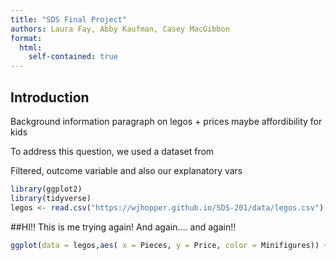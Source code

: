 ```yaml
---
title: "SDS Final Project"
authors: Laura Fay, Abby Kaufman, Casey MacGibbon
format:
  html:
    self-contained: true
---
```


## Introduction
Background information paragraph on legos + prices maybe affordibility for kids

To address this question, we used a dataset from 

Filtered, outcome variable and also our explanatory vars


```r
library(ggplot2)
library(tidyverse)
legos <- read.csv("https://wjhopper.github.io/SDS-201/data/legos.csv")
```

##HI!!
This is me trying again!
And again....
and again!!

```r
ggplot(data = legos,aes( x = Pieces, y = Price, color = Minifigures)) + geom_point() + scale_color_continuous(low = "pink", high = "maroon")
```

